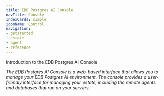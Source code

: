 ```yaml
---
title: EDB Postgres AI Console
navTitle: Console
indexCards: simple
iconName: Control
navigation:
- getstarted
- estate
- agent
- reference
---
```


Introduction to the EDB Postgres AI Console

_The EDB Postgres AI Console is a web-based interface that allows you to manage your EDB Postgres AI environment. The console provides a user-friendly interface for managing your estate, including the remote agents and databases that run on your servers._
